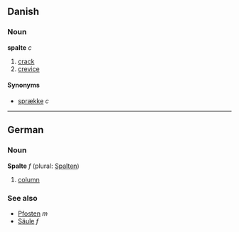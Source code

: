 ==Danish==
===Noun===
'''spalte''' ''c''

# [[crack]]
# [[crevice]]

====Synonyms====
*[[sprække]] ''c''

----

==German==
===Noun===
'''Spalte''' ''f'' (plural: [[Spalten]])

# [[column]]

===See also===
*[[Pfosten]] ''m''
*[[Säule]] ''f''